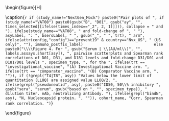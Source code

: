 \begin{figure}[H]
\center

\includegraphics[width=1\textwidth]{`r here("immuno_graphical", "output", attr(config,"config"), paste0("pairs_", asy, "_by_times", times_index, "_", bsero, "_", trt, "_", ifelse(attr(config,"config")=="prevent19" & country=="Nvx_US", "US_only_", ""), study_name, if (study_name == "NextGen_Mock") "_final", ".pdf"))`}

\caption{`r if (study_name!="NextGen_Mock") paste0("Pair plots of ", if (study_name!="VAT08") paste0(gsub("B", "D01", gsub("ay", "", times_selected[[ifelse(times_index=="_2", 2, 1)]])), collapse = " and "), ifelse(study_name=="VAT08", " and fold-change of ", " "), asyLabel, ": ", bseroLabel, " ", gsub("_", " ", trt), " arm", ifelse(attr(config,"config")=="prevent19" & country=="Nvx_US", " (US only)", ""), immuno_postfix_label)                               else paste0("\\\\Figure 4. For ", gsub("Serum | \\(AU/ml\\)", "", labels.assays.short[asy]), ", pairwise scatterplots and Spearman rank correlations of D01, D31, and D181 levels and fold-change D31/D01 and D181/D01 levels ", specimen_type, ", for the ", ifelse(trt == "investigational_vaccine", "(A) Investigational Vaccine arm. ", ifelse(trt == "comparator_vaccine", "(B) Comparator Vaccine arm. ", "")), if (!grepl("T4|T8", asy)) "Values below the lower limit of quantitation (LLOQ) are assigned value LLOQ/2. ", ifelse(grepl("pseudoneutid", asy), paste0("ID50, 50\\% inhibitory ", gsub("sera", "serum", gsub("based on ", "", specimen_type)), " dilution titer. nAb, neutralizing antibody. "), ifelse(grepl("bindN", asy), "N, Nucleocapsid protein. ", "")), cohort_name, "Corr, Spearman rank correlation. ")`}

\end{figure}

\hphantom{Random text to appease the latex god}
